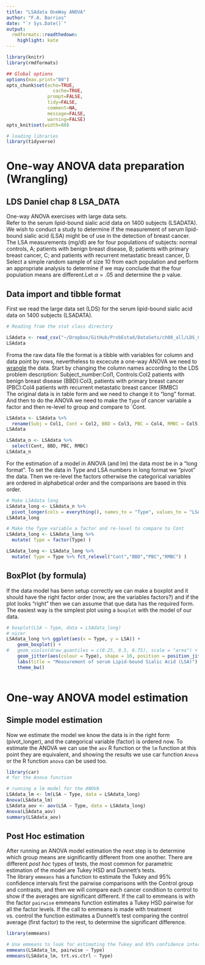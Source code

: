 ```yaml
---
title: "LSAdata OneWay ANOVA"
author: "F.A. Barrios"
date: "`r Sys.Date()`"
output: 
  rmdformats::readthedown:
    highlight: kate
---
```


```r
library(knitr)
library(rmdformats)

## Global options
options(max.print="80")
opts_chunk$set(echo=TRUE,
	             cache=TRUE,
               prompt=FALSE,
               tidy=FALSE,
               comment=NA,
               message=FALSE,
               warning=FALSE)
opts_knit$set(width=80)
```
```r
# loading libraries
library(tidyverse)
```

# One-way ANOVA data preparation (Wrangling)
## LDS Daniel chap 8  LSA_DATA  
One-way ANOVA exercises with large data sets.  
Refer to the serum lipid-bound sialic acid data on 1400 subjects (LSADATA). We wish to conduct a study to determine if the measurement of serum lipid-bound sialic acid (LSA) might be of use in the detection of breast cancer. The LSA measurements (mg/dl) are for four populations of subjects: normal controls, A; patients with benign breast disease, B; patients with primary breast cancer, C; and patients with recurrent metastatic breast cancer, D. Select a simple random sample of size 10 from each population and perform an appropriate analysis to determine if we may conclude that the four population means are different.Let $\alpha = .05$ and determine the p value.  

## Data import and tibble format  
First we read the large data set (LDS) for the serum lipid-bound sialic acid data on 1400 subjects (LSADATA).  

```r
# Reading from the stat class directory

LSAdata <- read_csv("~/Dropbox/GitHub/ProbEstad/DataSets/ch08_all/LDS_C08_LSADATA.csv")
LSAdata
```

Froma the raw data file the format is a tibble with variables for column and data point by rows, nevertheless to excecute a one-way ANOVA we need to [wrangle](https://en.wikipedia.org/wiki/Data_wrangling) the data. Start by changing the column names according to the LDS problem description: Subject_number:Col1, Controls:Col2 patients with benign breast disease (BBD):Col3, patients with primary breast cancer (PBC):Col4 patients with recurrent metastatic breast cancer (RMBC)  
The original data is in table form and we need to change it to "long" format. And then to do the ANOVA we need to make the `Type` of cancer variable a factor and then re-level to group and compare to `Cont. 
```r
LSAdata <- LSAdata %>% 
  rename(Subj = Col1, Cont = Col2, BBD = Col3, PBC = Col4, RMBC = Col5)
LSAdata

LSAdata_n <- LSAdata %>% 
  select(Cont, BBD, PBC, RMBC)
LSAdata_n
```

For the estimation of a model in ANOVA (and lm) the data most be in a "long format". To set the data in Type and LSA numbers in long format we "pivot" the data. Then we re-level the factors otherwise the categorical variables are ordered in alphabetical order and the comparisons are based in this order.  

```r
# Make LSAdata long
LSAdata_long <- LSAdata_n %>%
  pivot_longer(cols = everything(), names_to = "Type", values_to = "LSA")
LSAdata_long

# Make the Type variable a factor and re-level to compare to Cont
LSAdata_long <- LSAdata_long %>% 
  mutate( Type = factor(Type) )

LSAdata_long <- LSAdata_long %>% 
  mutate( Type = Type %>% fct_relevel("Cont","BBD","PBC","RMBC") )
```

## BoxPlot (by formula)

If the data model has benn setup correctly we can make a boxplot and it should have the right factor order (now, are the variables factors?) and if the plot looks "right" then we can assume that que data has the required form.  
The easiest way is the simplest plot using a `boxplot` with the model of our data. 

```r
# boxplot(LSA ~ Type, data = LSAdata_long)
# nicer
LSAdata_long %>% ggplot(aes(x = Type, y = LSA)) +
    geom_boxplot() +
#   geom_violin(draw_quantiles = c(0.25, 0.5, 0.75), scale = "area") +
    geom_jitter(aes(colour = Type), shape = 16, position = position_jitter(seed = 123)) +
    labs(title = "Measurement of serum Lipid-bound Sialic Acid (LSA)") +
    theme_bw()
              
```

# One-way ANOVA model estimation  

## Simple model estimation  
Now we estimate the model we know the data is in the right form (pivot_longer), and the categorical variable (factor) is ordered now. To estimate the ANOVA we can use the `aov` R function or the `lm` function at this point they are equivalent, and showing the results we use car function `Anova` or the R function `anova` can be used too. 

```r
library(car)
# for the Anova function

# running a lm model for the ANOVA
LSAdata_lm <- lm(LSA ~ Type, data = LSAdata_long)
Anova(LSAdata_lm)
LSAdata_aov <- aov(LSA ~ Type, data = LSAdata_long)
Anova(LSAdata_aov)
summary(LSAdata_aov)
```

## Post Hoc estimation  
After running an ANOVA model estimation the next step is to determine which group means are significantly different from one another.  There are different *post hoc* types of tests, the most common for parametric estimation of the model are Tukey HSD and Dunnett's tests.  
The library `emmeans` has a function to estimate the Tukey and 95% confidence intervals first the pairwise comparisons with the Control group and contrasts, and then we will compare each cancer condition to control to show if the averages are significant different. If the call to emmeans is with the factor `pairwise` emmeans function estimates a Tukey HSD pairwise for all the factor levels. If the call to emmeans is made with treatment vs. control the function estimates a Dunnett's test comparing the control average (first factor) to the rest, to determine the significant difference.  

```r
library(emmeans)

# Use emmeans to look for estimating the Tukey and 95% confidence intervals
emmeans(LSAdata_lm, pairwise ~ Type)
emmeans(LSAdata_lm, trt.vs.ctrl ~ Type)
```
